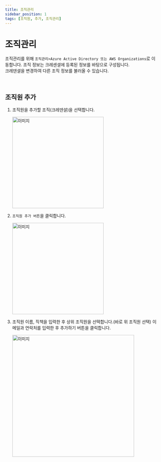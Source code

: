 ```yaml
---
title: 조직관리
sidebar_position: 1
tags: [조직원, 추가, 조직관리]
---
```



# 조직관리

조직관리를 위해 `조직관리>Azure Active Directory 또는 AWS Organizations`로 이동합니다.
조직 정보는 크레센셜에 등록된 정보를 바탕으로 구성됩니다.<br/>
크레덴셜을 변경하여 다른 조직 정보를 불러올 수 있습니다.

<p>&nbsp;</p>

## 조직원 추가

1. 조직원을 추가할 조직(크레덴셜)을 선택합니다.

    <img width="300" src={org1} alt="이미지" />

2. `조직원 추가 버튼`을 클릭합니다.

    <img width="300" src={org3} alt="이미지" />

3. 조직원 이름, 직책을 입력한 후 상위 조직원을 선택합니다.(바로 위 조직원 선택) 이메일과 연락처를 입력한 후 추가하기 버튼을 클릭합니다.

    <img width="400" src={org2} alt="이미지" />
